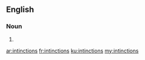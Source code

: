 ==English==

===Noun===
{{head|en}}

# {{plural of|intinction}}

[[ar:intinctions]]
[[fr:intinctions]]
[[ku:intinctions]]
[[my:intinctions]]